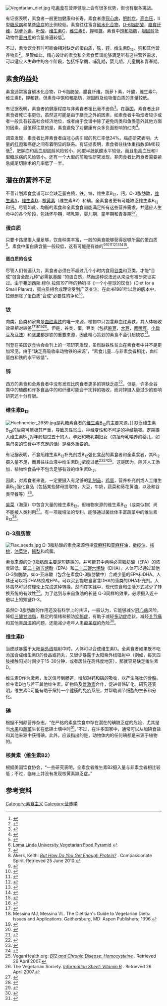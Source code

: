 [[Image:Vegetarian_diet.jpg|thumb]]
吃[[素食|素食]]在营养健康上会有很多优势，但也有很多挑战。

有证据表明，素食者一般更加健康和长寿。素食者患[[冠心病|冠心病]]，[[肥胖症|肥胖症]]，[[高血压|高血压]]，II型[[糖尿病|糖尿病]]和某些[[癌症|癌症]]的比例较低。素食往往富含[[碳水化合物|碳水化合物]]，[[Ω-6脂肪酸|Ω-6脂肪酸]]，[[膳食纤维|膳食纤维]]，[[胡萝卜素|胡萝卜素]]，[[叶酸|叶酸]]，[[维生素C|维生素C]]，[[维生素E|维生素E]]，[[钾|钾]]和[[镁|镁]]。素食中[[饱和脂肪|饱和脂肪]]，[[胆固醇|胆固醇]]及动物性[[蛋白质|蛋白质]]的含量普遍较低<ref>{{cite journal|last=Black|first=Maureen|title=Effects of vitamin B12 and folate deficiency on brain development in children|journal=US National Library of Medicine National Institutes of Health|pmc=3137939|pmid=18709887|volume=29|issue=2 Suppl|date=June 2008|pages=S126–31}}</ref>。

不过，素食饮食有时可能会相对缺乏的蛋白质，[[铁|铁]]，[[锌|锌]]，[[维生素B12|维生素B<sub>12</sub>]]，[[钙|钙]]和其他营养物质<ref>{{cite web |url=http://www.ajcn.org/cgi/reprint/25/6/555.pdf |title=Incidence of osteoporosis in vegetarians and omnivores |publisher=Ajcn.org |date= |accessdate=2017-09-04 |archive-date=2010-10-02 |archive-url=https://web.archive.org/web/20101002103336/http://www.ajcn.org/cgi/reprint/25/6/555.pdf |dead-url=no }}</ref>。尽管如此，精心设计的素食和全素食菜谱能够满足所有这些营养需求，可以适应人生命中的各个阶段，包括怀孕期，哺乳期，婴儿期，儿童期和青春期。

==素食的益处==

素食通常富含碳水化合物，Ω-6脂肪酸，膳食纤维，胡萝卜素，叶酸，维生素C，维生素E，钾和镁。但素食中饱和和脂肪，胆固醇及动物蛋白质的含量较低。

有证据表明，素食者的健康程度与非素食者相比毫不逊色<ref name="appleby2">{{cite journal |first1=Paul N |title=The Oxford Vegetarian Study: An overview |journal=The American Journal of Clinical Nutrition |volume=70 |issue=3 Suppl |pages=525S–531S |last1=Appleby |first2=Margaret |last2=Thorogood |first3=Jim I |last3=Mann |first4=Timothy JA |last4=Key |pmid=10479226 |url=http://ajcn.nutrition.org/content/70/3/525s.full |year=1999 |access-date=2017-03-10 |archive-date=2015-01-18 |archive-url=https://web.archive.org/web/20150118080114/http://ajcn.nutrition.org/content/70/3/525s.full |dead-url=no }}</ref>。在[[英国|英国]]，素食者比非素食者死亡率更低，虽然这可能是由于膳食之外的因素，如素食者中吸烟者较少或者一般具有较高社会经济地位，或者由于食谱中除了避免肉类和鱼类意外其他方面的因素。最值得注意的是，素食避免了对健康有众多负面影响的红肉<ref name="appleby">{{cite journal |doi=10.1079/PHN2001248|title=Mortality in British vegetarians|journal=Public Health Nutrition|volume=5|year=2007|last1=Appleby|first1=Paul N|last2=Key|first2=Timothy J|last3=Thorogood|first3=Margaret|last4=Burr|first4=Michael L|last5=Mann|first5=Jim|pmid=12001975|issue=1|pages=29–36}}</ref>。

调查发现，素食者比非素食者由冠心病引起的死亡率低24%。癌症研究表明，大量的[[红肉|红肉]]和癌症之间有着明显的联系。有证据表明，素食者往往体重指数(BMI)较低<ref name="ada">{{cite journal |doi=10.1053/jada.2003.50142|pmid=12778049|title=Position of the American Dietetic Association and Dietitians of Canada: Vegetarian diets|journal=Journal of the American Dietetic Association|volume=103|issue=6|pages=748–65|year=2003|author1=American Dietetic|first1=Association|last2=Dietitians Of|first2=Canada}}</ref>，肥胖症和高血胆固醇风险较小，同型半胱氨酸水平较低，而且患高血压和II型糖尿病的风险较小。还有一个大型的前瞻性研究发现，非肉食者比肉食者需要紧急阑尾切除术的几率低了一半。

==潜在的营养不足==

不善计划素食食谱可以会缺乏蛋白质，铁，锌，维生素B<sub>12</sub>，钙，Ω-3脂肪酸，[[维生素A|维生素A]]，[[维生素D|维生素D]]，[[核黄素|核黄素]]（维生素B2）和碘。全素食者更有可能缺乏维生素B<sub>12</sub>和钙。尽管如此，均衡的素食和全素食食谱能满足所有这些营养需求，并适应人生命中的各个阶段，包括怀孕期，哺乳期，婴儿期，童年期和青春期<ref>[http://www.vegetariannutrition.org/food-pyramid.pdf Loma Linda University Vegetarian Food Pyramid] {{webarchive|url=https://web.archive.org/web/20110728154957/http://www.vegetariannutrition.org/food-pyramid.pdf |date=2011-07-28 }}</ref><ref>{{Cite journal|last=Messina|first=Virginia|last2=Melina|first2=Vesanto|last3=Mangels|first3=Ann Reed|date=2003-01-01|year=|title=A new food guide for North American vegetarians|url=http://www.eatright.org/cps/rde/xchg/ada/hs.xsl/governance_5105_ENU_HTML.htm|journal=Canadian Journal of Dietetic Practice and Research: A Publication of Dietitians of Canada = Revue Canadienne De La Pratique Et De La Recherche En Dietetique: Une Publication Des Dietetistes Du Canada|volume=64|issue=2|pages=82–86|doi=10.3148/64.2.2003.82|issn=1486-3847|pmid=12826029|via=|deadurl=yes|archiveurl=https://web.archive.org/web/20070301064602/http://www.eatright.org/cps/rde/xchg/ada/hs.xsl/governance_5105_ENU_HTML.htm|archivedate=2007-03-01}}</ref>。

=== 蛋白质 ===

只要卡路里摄入量足够，饮食种类丰富，一般的素食能够获得足够所需的蛋白质<ref name=akers>Akers, Keith: ''[http://www.compassionatespirit.com/protein.htm But How Do You Get Enough Protein?] {{webarchive|url=https://web.archive.org/web/20101028092921/http://compassionatespirit.com/protein.htm |date=2010-10-28 }}''.  Compassionate Spirit. Retrieved 25 June 2010.{{MEDRS|date=January 2015}}</ref>。素食中蛋白质含量一般较低，这有可能是有益的<ref>{{cite journal |pmid=17158430 |url=http://www.ajcn.org/cgi/pmidlookup?view=long&pmid=17158430 |laysummary=http://www.nutraingredients.com/Research/Low-protein-diets-could-protect-against-cancer-says-new-study |laysource=Nutra Ingredients |laydate=December 7, 2006|year=2006 |author1=Fontana |first1=L |title=Long-term low-protein, low-calorie diet and endurance exercise modulate metabolic factors associated with cancer risk |journal=The American Journal of Clinical Nutrition |volume=84 |issue=6 |pages=1456–62 |last2=Klein |first2=S |last3=Holloszy |first3=J. O. }}</ref><ref>{{cite web |url=http://www.clinicalevidence.com/ceweb/conditions/dia/0606/0606_I8.jsp |title=Diabetic nephropathy |language=en |publisher=Clinicalevidence.com |date= |accessdate=2017-09-04 |archive-date=2020-01-28 |archive-url=https://web.archive.org/web/20200128143512/https://bestpractice.bmj.com/info/evidence-information/ |dead-url=no }}</ref><ref>{{cite journal |doi=10.2105/AJPH.87.6.992|pmid=9224182|title=Milk, dietary calcium, and bone fractures in women: A 12-year prospective study|url=https://archive.org/details/sim_american-journal-of-public-health_1997-06_87_6/page/992|journal=American Journal of Public Health|volume=87|issue=6|pages=992–7|year=1997|last1=Feskanich|first1=D|last2=Willett|first2=W C|last3=Stampfer|first3=M J|last4=Colditz|first4=G A|pmc=1380936}}</ref><ref>{{cite journal |pmid=12540414 |url=http://www.ajcn.org/cgi/pmidlookup?view=long&pmid=12540414|year=2003|author1=Feskanich|first1=D|title=Calcium, vitamin D, milk consumption, and hip fractures: A prospective study among postmenopausal women|journal=The American Journal of Clinical Nutrition|volume=77|issue=2|pages=504–11|last2=Willett|first2=W. C.|last3=Colditz|first3=G. A.}}</ref><ref>{{cite journal |pmid=8154473 |url=http://aje.oxfordjournals.org/cgi/pmidlookup?view=long&pmid=8154473|year=1994|author1=Cumming|first1=R. G.|title=Case-control study of risk factors for hip fractures in the elderly|journal=American Journal of Epidemiology|volume=139|issue=5|pages=493–503|last2=Klineberg|first2=R. J.}}</ref><ref>{{cite journal |doi=10.1038/nature08619 |pmid=19956092 |pmc=2798000 |laysummary=http://www.telegraph.co.uk/health/healthnews/6710896/Vegetarian-low-protein-diet-could-be-key-to-long-life.html |laysource=The Telegraph |laydate=December 3, 2009 |title=Amino-acid imbalance explains extension of lifespan by dietary restriction in Drosophila |journal=Nature |volume=462 |issue=7276 |pages=1061–4 |year=2009 |last1=Grandison |first1=Richard C. |last2=Piper |first2=Matthew D. W. |last3=Partridge |first3=Linda |bibcode=2009Natur.462.1061G |access-date=2017-03-10 |archive-date=2015-01-10 |archive-url=https://web.archive.org/web/20150110050600/http://www.telegraph.co.uk/health/healthnews/6710896/Vegetarian-low-protein-diet-could-be-key-to-long-life.html |dead-url=no }}</ref><ref>{{cite book |first1=Winston J. |last1=Craig |first2=Laura |last2=Pinyan |chapter=Nutrients of Concern in Vegetarian Diets |pages=299–332 |chapterurl=https://books.google.com/books?id=f_XKBQAAQBAJ&pg=PA299 |editor1-first=Joan |editor1-last=Sabate |year=2001 |title=Vegetarian Nutrition |publisher=CRC Press |isbn=978-1-4200-3683-1 |access-date=2017-03-10 |archive-date=2019-09-03 |archive-url=https://web.archive.org/web/20190903004802/https://books.google.com/books?id=f_XKBQAAQBAJ&pg=PA299 |dead-url=no }}</ref>。

==== 蛋白质的合成 ====

{{quote|“几乎所有的植物性食品中都包含所有的必需氨基酸；不仅是包含，而且含量足够满足正常的成年人，如果您的饮食中包含足够的卡路里的话。”|[[基思.阿科尔斯|基思.阿科尔斯]]}}

尽管人们普遍认为，素食者必须在不超过几个小时内食用[[谷类|谷类]]和豆类，才能“合成”包含全部九种“必需氨基酸 ”的蛋白质，然而这种说法还从来没有被研究证实过。由于弗朗西斯.穆尔.拉佩1971年的畅销书《一个小星球的饮食》(Diet for a Small Planet)，蛋白质相合成理论受到广泛关注。在此书1981年以后的版本中，拉佩删除了蛋白质“合成”必要性的争论<ref>{{cite book |authorlink=Frances Moore Lappé |last=Lappé |first=Frances Moore |year=1981 |title=[[Diet_for_a_Small_Planet|Diet for a Small Planet]] |page=162 |isbn=0-345-32120-0}}</ref>。

=== 铁 ===

肉类，鱼类和家禽是[[血红素铁|血红素铁]]的唯一来源，植物中只包含非血红素铁，其人体吸收效果相对较差<ref>{{cite journal|pmid=12081822|url=http://ajcn.nutrition.org/content/76/1/100.full|year=2002|author1=Larsson|first1=C. L.|title=Dietary intake and nutritional status of young vegans and omnivores in Sweden|journal=The American Journal of Clinical Nutrition|volume=76|issue=1|pages=100–6|last2=Johansson|first2=G. K.|access-date=2017-03-10|archive-date=2016-08-08|archive-url=https://web.archive.org/web/20160808155915/http://ajcn.nutrition.org/content/76/1/100.full|dead-url=no}}</ref><ref>Messina MJ, Messina VL. The Dietitian's Guide to Vegetarian Diets: Issues and Applications. Gaithersburg, MD: Aspen Publishers; 1996.{{page needed|date=January 2015}}</ref><ref>{{cite journal |pmid=8172127 |url=http://www.ajcn.org/cgi/pmidlookup?view=long&pmid=8172127|year=1994|author1=Craig|first1=W. J.|title=Iron status of vegetarians|journal=The American Journal of Clinical Nutrition|volume=59|issue=5 Suppl|pages=1233S–1237S}}</ref><ref>{{cite journal |pmid=10479197 |url=http://www.ajcn.org/cgi/pmidlookup?view=long&pmid=10479197|year=1999|author1=Ball|first1=M. J.|title=Dietary intake and iron status of Australian vegetarian women|journal=The American Journal of Clinical Nutrition|volume=70|issue=3|pages=353–8|last2=Bartlett|first2=M. A.}}</ref>。但是，谷类，蛋，豆类（包括[[豌豆|豌豆]]，[[大豆|大豆]]，[[鹰嘴豆|鹰嘴豆]]，[[小扁豆|小扁豆]]及[[豆豉|豆豉]]）和[[坚果|坚果]]都是铁的重要来源，因此精心策划的素食不会引起缺铁<ref name="nahrung">{{cite journal |pmid=9399258|year=1997|author1=Krajcovicová-Kudlácková|first1=M|title=Influence of vegetarian and mixed nutrition on selected haematological and biochemical parameters in children|journal=Die Nahrung|volume=41|issue=5|pages=311–4|last2=Simoncic|first2=R|last3=Béderová|first3=A|last4=Grancicová|first4=E|last5=Magálová|first5=T|doi=10.1002/food.19970410513}}</ref>。

刊登在美国饮食协会会刊上的一项研究发现，虽然缺铁性贫血在素食者中并不是更加常见，由于“缺乏高吸收率动物铁的来源”，“素食儿童...与非素食者相比，血红蛋白和铁的水平较低”。

=== 锌 ===

西方的素食和全素食者中没有发现比肉食者更多的锌缺乏症<ref>{{cite journal |pmid=7440860|year=1980|author1=Freeland-Graves|first1=J. H.|title=Zinc status of vegetarians|journal=Journal of the American Dietetic Association|volume=77|issue=6|pages=655–61|last2=Bodzy|first2=P. W.|last3=Eppright|first3=M. A.}}</ref>。但是，许多全谷类中的植酸和许多食品中的和纤维可能会干扰锌的吸收，而对锌摄入量过少的影响研究还十分有限。

=== 维生素B<sub>12</sub> ===
[[Image:Huehnereier_2989.jpg|right]]是乳糖素食者的[[维生素B12|维生素B<sub>12</sub>]]的主要来源。]]
缺乏维生素B<sub>12</sub>的后果可能极其严重，导致恶性贫血，神经变性和不可逆的神经损害。定期摄入维生素B<sub>12</sub>对年龄超过五十的人，孕妇和哺乳期妇女（包括母乳喂养的婴儿，如果母亲的饮食中不充足的话）是格外重要的。

有证据表明，不食用维生素B<sub>12</sub>补充剂或B<sub>12</sub>强化食品的素食者和全素食者，其B<sub>12</sub>摄入量不足，而且往往血液中维生素B<sub>12</sub>浓度过低<ref>{{cite journal|pmid=10479234|url=http://ajcn.nutrition.org/content/70/3/576s.full|year=1999|author1=Hokin|first1=B. D.|title=Cyanocobalamin (vitamin B-12) status in Seventh-day Adventist ministers in Australia|journal=The American Journal of Clinical Nutrition|volume=70|issue=3 Suppl|pages=576S–578S|last2=Butler|first2=T|access-date=2017-03-10|archive-date=2016-07-31|archive-url=https://web.archive.org/web/20160731091418/http://ajcn.nutrition.org/content/70/3/576s.full|dead-url=no}}</ref><ref>{{cite journal |doi=10.1159/000012827|pmid=11053901|title=Homocysteine Levels in Vegetarians versus Omnivores|journal=Annals of Nutrition and Metabolism|volume=44|issue=3|pages=135–8|year=2000|last1=Krajčovičová-Kudláčková |first1=M. |last2=Blažíček |first2=P. |last3=Kopčová |first3=J. |last4=Béderová |first4=A. |last5=Babinská |first5=K.}}</ref><ref>VeganHealth.org: ''[http://www.veganhealth.org/b12/hcy B12 and Chronic Disease: Homocysteine] {{Wayback|url=http://www.veganhealth.org/b12/hcy |date=20090930043507 }}''. Retrieved 26 April 2007.</ref>。这是因为，除非人工添加，植物性食品中不包含足够有效的维生素B<sub>12</sub>。

因此，对素食者来说，一定要摄入有足够的[[乳制品|乳制品]]，[[鸡蛋|鸡蛋]]，营养补充剂或人工维生素B<sub>12</sub>强化食品（包括某些酵母提取物，大豆，牛奶，蔬菜和葵花黄油，以及和谷类早餐等）<ref name=b12>The Vegetarian Society.  ''[http://www.vegsoc.org/info/b12.html Information Sheet: Vitamin B{{ssub|12}}] {{webarchive|url=https://web.archive.org/web/20080822090753/http://www.vegsoc.org/info/b12.html |date=2008-08-22 }}''. Retrieved 26 April 2007.</ref>。

[[紫菜|紫菜]]（海藻）中包含大量的维生素B<sub>12</sub>。但植物来源的维生素B<sub>12</sub>（或类似物）尚不能被人类利用<ref>{{cite journal |doi=10.1007/BF00007957|title=Enrichment of some B-vitamins in plants with application of organic fertilizers|url=https://archive.org/details/sim_plant-and-soil_1994-12_167_2/page/305|journal=Plant and Soil|volume=167|issue=2|pages=305–311|year=1994|last1=Mozafar|first1=A.}}</ref>。有一项栽培法的专利，能够通过菌丝体丰富蔬菜中的维生素B<sub>12</sub><ref>{{Cite web |url=http://www.wikipatents.com/ca/2431442.html |title=Seed and plant containing vitamin B12 and method of producing the same |accessdate=2017-03-10 |archive-date=2012-02-25 |archive-url=https://web.archive.org/web/20120225165417/http://www.wikipatents.com/CA-Patent-2431442/seed-and-plant-containing-vitamin-b12-and-method-of-producing-the-same |dead-url=yes }}</ref>。

=== Ω-3脂肪酸 ===
[[Image:Flax_seeds.jpg|thumb]]
Ω-3脂肪酸的素食来源包括[[亚麻籽|亚麻籽]]和[[亚麻籽油|亚麻籽油]]，[[橄榄油|橄榄油]]，[[核桃|核桃]]，[[油菜油|油菜油]]，[[鳄梨|鳄梨]]和鸡蛋。

素食来源的Ω-3脂肪酸主要是短链类的，并可能其中两种必需脂肪酸（EFA）的浓度较低，即[[二十碳五烯酸|二十碳五烯酸]]（EPA）和[[二十二碳六烯酸|二十二碳六烯酸]]（DHA）。人体可以通过其他Ω-3脂肪酸，如α-亚麻酸（包含在素食Ω-3脂肪酸中）合成少量的EPA和DHA。人体还可以将DHA转换成EPA。可以买到提取自富含DHA的藻类的DHA补充剂。人体虽然可以在理论上完成这种转换，然而在实践中，现代饮食和生活方式减少了转换系统的有效性<ref name="dha">{{cite journal |doi=10.1016/[j.plefa.2009.05.013|title=DHA status of vegetarians|journal=Prostaglandins, Leukotrienes and Essential Fatty Acids|volume=81|issue=2–3|pages=137–141|year=2009|last1=Sanders|first1=Thomas A.B.|pmid=19500961}}</ref>。为了达到与来自鱼油的长链 Ω-3同样的效果，必须摄入近十倍以上的短链Ω-3。

虽然Ω-3脂肪酸的作用还没有科学上的共识，一般认为，它能够减少[[冠心病|冠心病]]风险，降低[[三酸甘油脂|三酸甘油脂]]，稳定的情绪和预防[[抑郁症|抑郁症]]，有助于减轻[[多动症|多动症]]症状，减轻[[关节痛|关节痛]]和其他类[[风湿|风湿]]的问题，还能减少老年人患[[老年痴呆症|痴呆症]]的危险<ref>{{cite journal |doi=10.1016/S0049-3848(00)00313-3 |title=Cardiovascular Risk Factors in Vegetarians: Normalization of Hyperhomocysteinemia with Vitamin B<sub>12</sub> and Reduction of Platelet Aggregation with n-3 Fatty Acids |year=2000 |last1=Mezzano |first1=Diego |last2=Kosiel |first2=Karin |last3=Martínez |first3=Carlos |last4=Cuevas |first4=Ada |last5=Panes |first5=Olga |last6=Aranda |first6=Eduardo |last7=Strobel |first7=Pablo |last8=Pérez |first8=Druso D |last9=Pereira |first9=Jaime |last10=Rozowski |first10=Jaime |last11=Leighton |first11=Federico |journal=[[Thrombosis_Research|Thrombosis Research]] |volume=100 |issue=3 |pages=153–60 |pmid=11108902|display-authors=9 }}</ref>。

=== 维生素D ===

当皮肤暴露于太阳[[紫外线|紫外线]]辐射中时，人体可以合成维生素D。全素食者如果既不吃添加合成维生素D的食品或药丸，又很少暴露于太阳紫外线辐射中（例如，每天四肢接触阳光时间少于15-30分钟，或者居住在高纬度地区），那就容易缺乏维生素D。

维生素D作为激素，发送信号到肠道，增加对钙和磷的吸收，以产生强壮的[[骨骼|骨骼]]。维生素D也与若干其他维生素，矿物质及[[雌激素|雌激素]]合作，促进骨骼矿化。研究还表明，维生素D可能有助于保持一个健康的免疫系统，并帮助调节细胞的生长和分化。

=== 碘 ===

根据不列颠营养杂志，“在严格的素食饮食中存在潜在的碘缺乏症的危险，尤其是当[[水果|水果]]和[[蔬菜|蔬菜]]生长在低碘土壤中时<ref>{{cite journal |doi=10.1017/S0007114599000136|pmid=10341675|title=Increased risk of iodine deficiency with vegetarian nutrition|journal=British Journal of Nutrition|volume=81|issue=1|pages=45–9|year=2007|last1=Remer|first1=Thomas|last2=Neubert|first2=Annette|last3=Manz|first3=Friedrich}}</ref>。”不过，在许多国家中，通常可以从加碘食盐和其他来源中获得碘。此外，应该指出的是，动物体内的任何碘都是来源于植物的。

=== 核黄素（维生素B2） ===

根据美国饮食协会，“一些研究表明，全素食者维生素B2摄入量与非素食者相比较低；不过，临床上并没有发现核黄素缺乏症。”

==参考资料==
{{Reflist|2}}

{{素食主义}}

[[Category:素食主义|Category:素食主义]]
[[Category:营养学|Category:营养学]]